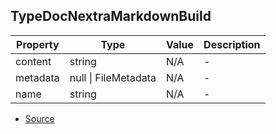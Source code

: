 ## TypeDocNextraMarkdownBuild


| Property | Type | Value | Description |
| ----------- | ----------- | ----------- | ----------- |
| content | string | N/A | - |
| metadata | null \| FileMetadata | N/A | - |
| name | string | N/A | - |


- [Source](https://github.com/neplextech/typedoc-nextra/blob/8fffbbb/src/TypeDocNextra.ts#L6)